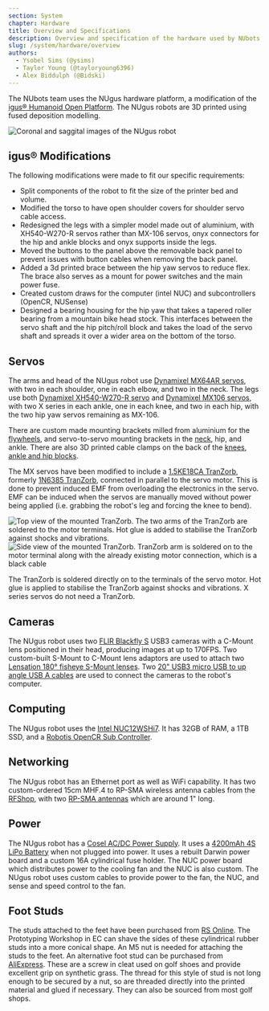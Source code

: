 ```yaml
---
section: System
chapter: Hardware
title: Overview and Specifications
description: Overview and specification of the hardware used by NUbots.
slug: /system/hardware/overview
authors:
  - Ysobel Sims (@ysims)
  - Taylor Young (@tayloryoung6396)
  - Alex Biddulph (@Bidski)
---
```


The NUbots team uses the NUgus hardware platform, a modification of the [igus® Humanoid Open Platform](http://www.nimbro.net/OP/). The NUgus robots are 3D printed using fused deposition modelling.

![Coronal and saggital images of the NUgus robot](./images/nugus.png 'Coronal and saggital images of the NUgus robot')

## igus® Modifications

The following modifications were made to fit our specific requirements:

- Split components of the robot to fit the size of the printer bed and volume.
- Modified the torso to have open shoulder covers for shoulder servo cable access.
- Redesigned the legs with a simpler model made out of aluminium, with XH540-W270-R servos rather than MX-106 servos, onyx connectors for the hip and ankle blocks and onyx supports inside the legs.
- Moved the buttons to the panel above the removable back panel to prevent issues with button cables when removing the back panel.
- Added a 3d printed brace between the hip yaw servos to reduce flex. The brace also serves as a mount for power switches and the main power fuse.
- Created custom draws for the computer (intel NUC) and subcontrollers (OpenCR, NUSense)
- Designed a bearing housing for the hip yaw that takes a tapered roller bearing from a mountain bike head stock. This interfaces between the servo shaft and the hip pitch/roll block and takes the load of the servo shaft and spreads it over a wider area on the bottom of the torso.

## Servos

The arms and head of the NUgus robot use [Dynamixel MX64AR servos](http://emanual.robotis.com/docs/en/dxl/mx/mx-64/), with two in each shoulder, one in each elbow, and two in the neck. The legs use both  [Dynamixel XH540-W270-R servo](https://emanual.robotis.com/docs/en/dxl/x/xh540-w270/) and [Dynamixel MX106 servos](http://emanual.robotis.com/docs/en/dxl/mx/mx-106/), with two X series in each ankle, one in each knee, and two in each hip, with the two hip yaw servos remaining as MX-106.

There are custom made mounting brackets milled from aluminium for the [flywheels](https://github.com/NUbots/NUware/blob/main/Igus/Current%20Design/stl_file/Flywheel_Bracket.stl), and servo-to-servo mounting brackets in the [neck](https://github.com/NUbots/NUware/blob/main/Igus/Current%20Design/stl_file/Head_Bracket.stl), hip, and ankle. There are also 3D printed cable clamps on the back of the [knees](https://github.com/NUbots/NUware/blob/main/Igus/Current%20Design/stl_file/Servo_cable_holder.stl), [ankle and hip blocks](https://github.com/NUbots/NUware/blob/main/Igus/Current%20Design/stl_file/Cable_Holder.stl).

The MX servos have been modified to include a [1.5KE18CA TranZorb](https://www.st.com/content/ccc/resource/technical/document/datasheet/03/7a/4e/3b/96/c3/4e/37/CD00000663.pdf/files/CD00000663.pdf/jcr:content/translations/en.CD00000663.pdf), formerly [1N6385 TranZorb](http://www.vishay.com/docs/88356/icte.pdf), connected in parallel to the servo motor.
This is done to prevent induced EMF from overloading the electronics in the servo.
EMF can be induced when the servos are manually moved without power being applied (i.e. grabbing the robot's leg and forcing the knee to bend).

<Grid columns='1fr 2fr'>

![Top view of the mounted TranZorb. The two arms of the TranZorb are soldered to the motor terminals. Hot glue is added to stabilise the TranZorb against shocks and vibrations.](./images/servo-tranzorb-1.png 'Top view of the mounted TranZorb. The two arms of the TranZorb are soldered to the motor terminals. Hot glue is added to stabilise the TranZorb against shocks and vibrations.')
![Side view of the mounted TranZorb. TranZorb arm is soldered on to the motor terminal along with the already existing motor connection, which is a black cable](./images/servo-tranzorb-2.png 'Side view of the mounted TranZorb. TranZorb arm is soldered on to the motor terminal along with the already existing motor connection (black cable)')

</Grid>

The TranZorb is soldered directly on to the terminals of the servo motor. Hot glue is applied to stabilise the TranZorb against shocks and vibrations.
X series servos do not need a TranZorb.

## Cameras

The NUgus robot uses two [FLIR Blackfly S](https://www.flir.com/products/blackfly-s-usb3?model=BFS-U3-13Y3C-C) USB3 cameras with a C-Mount lens positioned in their head, producing images at up to 170FPS. Two custom-built S-Mount to C-Mount lens adaptors are used to attach two [Lensation 180° fisheye S-Mount lenses](https://www.lensation.de/product/BF10M19828S118C/). Two [20" USB3 micro USB to up angle USB A cables](https://www.angledcables.com/parts/rr-aums-xxgr.html#RR-AUMS-20GR) are used to connect the cameras to the robot's computer.

## Computing

The NUgus robot uses the [Intel NUC12WSHi7](https://www.intel.com/content/www/us/en/products/sku/121640/intel-nuc-12-pro-kit-nuc12wshi7/specifications.html). It has 32GB of RAM, a 1TB SSD, and a [Robotis OpenCR Sub Controller](https://emanual.robotis.com/docs/en/parts/controller/opencr10/).

## Networking

The NUgus robot has an Ethernet port as well as WiFi capability. It has two custom-ordered 15cm MHF.4 to RP-SMA wireless antenna cables from the [RFShop](https://rfshop.com.au/), with two [RP-SMA antennas](https://au.element14.com/microchip/rn-sma-s-rp/antenna-2-4ghz-1inch-w-rpsma/dp/2143323) which are around 1" long.

## Power

The NUgus robot has a [Cosel AC/DC Power Supply](https://www.powerbox.com.au/ac-dc-power-supplies/ac-dc-power-supply-cosel-pbb20c). It uses a [4200mAh 4S LiPo Battery](https://www.auselectronicsdirect.com.au/14.8v-4200mah-lipo-4s-battery-pack-with-deans-conn) when not plugged into power. It uses a rebuilt Darwin power board and a custom 16A cylindrical fuse holder. The NUC power board which distributes power to the cooling fan and the NUC is also custom.
The NUgus robot uses custom cables to provide power to the fan, the NUC, and sense and speed control to the fan.

## Foot Studs

The studs attached to the feet have been purchased from [RS Online](https://au.rs-online.com/web/p/stud-mounts/1264940/?sra=pstk). The Prototyping Workshop in EC can shave the sides of these cylindrical rubber studs into a more conical shape. An M5 nut is needed for attaching the studs to the feet.
An alternative foot stud can be purchased from [AliExpress](https://www.aliexpress.com/item/1005006840189285.html?spm=a2g0o.order_list.order_list_main.17.639c1802I3ZTXL). These are a screw in cleat used on golf shoes and provide excellent grip on synthetic grass. The thread for this style of stud is not long enough to be secured by a nut, so are threaded directly into the printed material and glued if necessary. They can also be sourced from most golf shops. 

